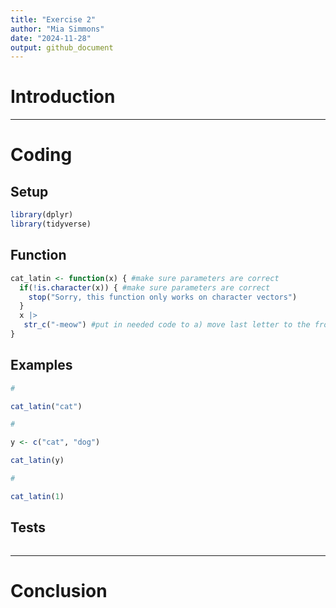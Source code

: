 ```yaml
---
title: "Exercise 2"
author: "Mia Simmons"
date: "2024-11-28"
output: github_document
---
```


# Introduction



---

# Coding

## Setup

```r

library(dplyr)
library(tidyverse)

```

## Function

```r

cat_latin <- function(x) { #make sure parameters are correct
  if(!is.character(x)) { #make sure parameters are correct 
    stop("Sorry, this function only works on character vectors") 
  }
  x |>
   str_c("-meow") #put in needed code to a) move last letter to the front
}

```

## Examples

```r

#

cat_latin("cat")

#

y <- c("cat", "dog")

cat_latin(y)

#

cat_latin(1)

```

## Tests

```r

```

---

# Conclusion
